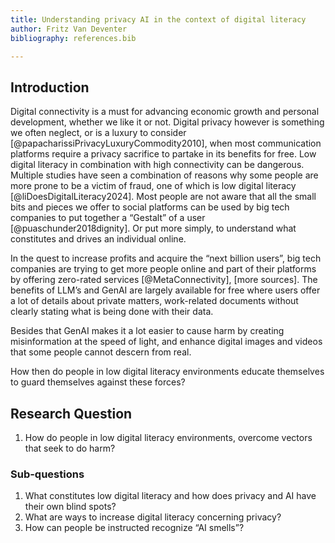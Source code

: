 ```yaml
---
title: Understanding privacy AI in the context of digital literacy
author: Fritz Van Deventer
bibliography: references.bib

---
```


## Introduction

Digital connectivity is a must for advancing economic growth and personal development, whether we like it or not. Digital privacy however is something we often neglect, or is a luxury to consider [@papacharissiPrivacyLuxuryCommodity2010], when most communication platforms require a privacy sacrifice to partake in its benefits for free.
Low digital literacy in combination with high connectivity can be dangerous. Multiple studies have seen a combination of reasons why some people are more prone to be a victim of fraud, one of which is low digital literacy [@liDoesDigitalLiteracy2024]. Most people are not aware that all the small bits and pieces we offer to social platforms can be used by big tech companies to put together a "Gestalt" of a user [@puaschunder2018dignity]. Or put more simply, to understand what constitutes and drives an individual online.

In the quest to increase profits and acquire the "next billion users", big tech companies are trying to get more people online and part of their platforms by offering zero-rated services [@MetaConnectivity], [more sources]. The benefits of LLM's and GenAI are largely available for free where users offer a lot of details about private matters, work-related documents without clearly stating what is being done with their data.

Besides that GenAI makes it a lot easier to cause harm by creating misinformation at the speed of light, and enhance digital images and videos that some people cannot descern from real.

How then do people in low digital literacy environments educate themselves to guard themselves against these forces?

## Research Question

1. How do people in low digital literacy environments, overcome vectors that seek to do harm?

### Sub-questions

1. What constitutes low digital literacy and how does privacy and AI have their own blind spots?
2. What are ways to increase digital literacy concerning privacy?
3. How can people be instructed recognize "AI smells"?

